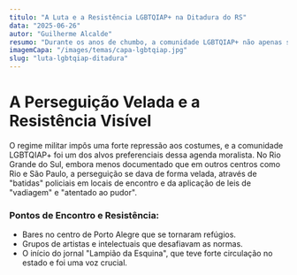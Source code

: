 ```yaml
---
titulo: "A Luta e a Resistência LGBTQIAP+ na Ditadura do RS"
data: "2025-06-26"
autor: "Guilherme Alcalde"
resumo: "Durante os anos de chumbo, a comunidade LGBTQIAP+ não apenas sofreu com a repressão moralista do regime, mas também organizou formas de resistência e existência..."
imagemCapa: "/images/temas/capa-lgbtqiap.jpg"
slug: "luta-lgbtqiap-ditadura"
---
```


# A Perseguição Velada e a Resistência Visível

O regime militar impôs uma forte repressão aos costumes, e a comunidade LGBTQIAP+ foi um dos alvos preferenciais dessa agenda moralista. 
No Rio Grande do Sul, embora menos documentado que em outros centros como Rio e São Paulo, a perseguição se dava de forma velada, através de "batidas" policiais em locais de encontro e da aplicação de leis de "vadiagem" e "atentado ao pudor".

### Pontos de Encontro e Resistência:
- Bares no centro de Porto Alegre que se tornaram refúgios.
- Grupos de artistas e intelectuais que desafiavam as normas.
- O início do jornal "Lampião da Esquina", que teve forte circulação no estado e foi uma voz crucial. 